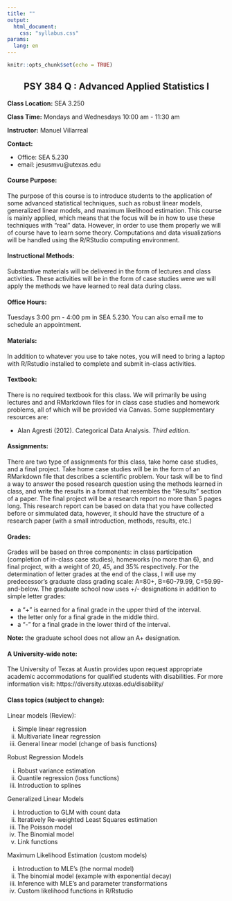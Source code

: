 ```yaml
---
title: ""
output:
  html_document:
    css: "syllabus.css"
params:
  lang: en
---
```


```r
knitr::opts_chunk$set(echo = TRUE)
```

<h2 style="text-align: center;" class="info-general">
  PSY 384 Q : Advanced Applied Statistics I
</h2>

<p class="info-general">
  **Class Location:** SEA 3.250
</p>
  
<p class="info-general">
  **Class Time:** Mondays and Wednesdays 10:00 am - 11:30 am
</p>

<p class="info-general">
  **Instructor:** Manuel Villarreal
</p>

<p class="info-general">
  **Contact:** <br>
  <ul>
    <li>
      Office: SEA 5.230
    </li>
    <li>
      email: jesusmvu@utexas.edu
    </li>
</ul>
</p>

<h4>
  Course Purpose:
</h4>
<p class="description-section">
  The purpose of this course is to introduce students to the application of some
  advanced statistical techniques, such as robust linear models, generalized
  linear models, and maximum likelihood estimation. This course is mainly 
  applied, which means that the focus will be in how to use these techniques 
  with "real" data. However, in order to use them properly  we will of course 
  have to learn some theory. Computations and data visualizations will be 
  handled using the R/RStudio computing environment.
</p>

<h4>
  Instructional Methods:
</h4>
<p class="description-section">
  Substantive materials will be delivered in the form of lectures and class activities. 
  These activities will be in the form of case studies were we will apply the methods we 
  have learned to real data during class.
</p>

<h4>
  Office Hours:
</h4>
<p class="description-section">
  Tuesdays 3:00 pm - 4:00 pm in SEA 5.230. You can also email me to schedule an
  appointment. 
</p>

<h4>
  Materials:
</h4>
<p class="description-section">
  In addition to whatever you use to take notes, you will need to bring a laptop
  with R/Rstudio installed to complete and submit in-class activities.
</p>

<h4>
Textbook:
</h4>
<p class="description-section">
  There is no required textbook for this class. We will primarily be using
  lectures and and RMarkdown files for in class case studies and homework
  problems, all of which will be provided via Canvas. Some supplementary
  resources are:
  <ul>
    <li>
      Alan Agresti (2012). Categorical Data Analysis. *Third edition*.
    </li>
  </ul>
<p>

<h4>
  Assignments:
</h4>
<p class="description-section">
  There are two type of assignments for this class, take home case studies, 
  and a final project. Take home case studies will be in the form of an 
  RMarkdown file that describes a scientific problem. Your task will be 
  to find a way to answer the posed research question using the methods 
  learned in class, and write the results in a format that resembles the
  "Results" section of a paper. The final project will be a research report
  no more than 5 pages long. This research report can be based on data that 
  you have collected before or simmulated data, however, it should have the
  structure of a research paper (with a small introduction, methods, results, 
  etc.)
</p>

<h4>
  Grades:
</h4>
<p class="description-section">
  Grades will be based on three components: in class participation (completion 
  of in-class case studies), homeworks (no more than 6), and final project, 
  with a weight of 20, 45, and 35% respectively. For the determination of letter 
  grades at the end of the class, I will use my predecessor’s graduate class 
  grading scale: A=80+, B=60-79.99, C=59.99-and-below. The graduate school 
  now uses +/- designations in addition to simple letter grades:
  <ul>
    <li>
      a "+" is earned for a final grade in the upper third of the interval.
    </li>
    <li>
      the letter only for a final grade in the middle third.
    </li>
    <li>
      a "-" for a final grade in the lower third of the interval.
    </li>
  </ul>
  **Note:** the graduate school does not allow an A+ designation.
</p>

<h4>
  A University-wide note:
</h4>
<p class="description-section">
  The University of Texas at Austin provides upon request appropriate academic
  accommodations for qualified students with disabilities. For more information
  visit: https://diversity.utexas.edu/disability/
</p>

<h4 style="margin-bottom: 0.5cm;">
  Class topics (subject to change):
</h4>
<p>
  Linear models (Review):
  <ol type="i">
    <li>
      Simple linear regression
    </li>
    <li>
      Multivariate linear regression
    </li>
    <li>
      General linear model (change of basis functions)
    </li>
  </ol>
  Robust Regression Models
  <ol type="i">
    <li>
      Robust variance estimation
    </li>
    <li>
      Quantile regression (loss functions)
    </li>
    <li>
      Introduction to splines
    </li>
  </ol>
  Generalized Linear Models
  <ol type="i">
    <li>
      Introduction to GLM with count data
    </li>
    <li>
      Iteratively Re-weighted Least Squares estimation
    </li>
    <li>
      The Poisson model
    </li>
    <li>
      The Binomial model
    </li>
    <li>
      Link functions
    </li>
  </ol>
  Maximum Likelihood Estimation (custom models)
  <ol type="i">
    <li>
      Introduction to MLE's (the normal model)
    </li>
    <li>
      The binomial model (example with exponential decay)
    </li>
    <li>
      Inference with MLE's and parameter transformations
    </li>
    <li>
      Custom likelihood functions in R/Rstudio
    </li>
  </ol>
</p>
